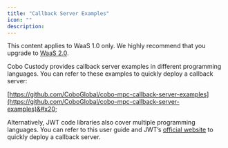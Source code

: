 ```yaml
---
title: "Callback Server Examples"
icon: ""
description:
---
```

<Note>This content applies to WaaS 1.0 only. We highly recommend that you upgrade to <a href="/v2/guides/overview/introduction">WaaS 2.0</a>.</Note>

Cobo Custody provides callback server examples in different programming languages. You can refer to these examples to quickly deploy a callback server:

[https://github.com/CoboGlobal/cobo-mpc-callback-server-examples](https://github.com/CoboGlobal/cobo-mpc-callback-server-examples)&#x20;

Alternatively, JWT code libraries also cover multiple programming languages. You can refer to this user guide and JWT’s [official website](https://jwt.io/libraries) to quickly deploy a callback server.&#x20;

